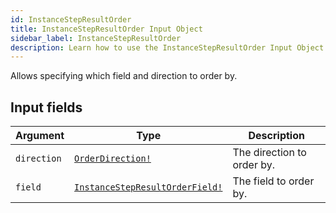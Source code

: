 ```yaml
---
id: InstanceStepResultOrder
title: InstanceStepResultOrder Input Object
sidebar_label: InstanceStepResultOrder
description: Learn how to use the InstanceStepResultOrder Input Object for Builder's API.
---
```


Allows specifying which field and direction to order by.

## Input fields

| Argument    | Type                                                                                | Description                |
| ----------- | ----------------------------------------------------------------------------------- | -------------------------- |
| `direction` | [`OrderDirection!`](/composer/builder/api/schema/enum/OrderDirection.mdx)                             | The direction to order by. |
| `field`     | [`InstanceStepResultOrderField!`](/composer/builder/api/schema/enum/InstanceStepResultOrderField.mdx) | The field to order by.     |
